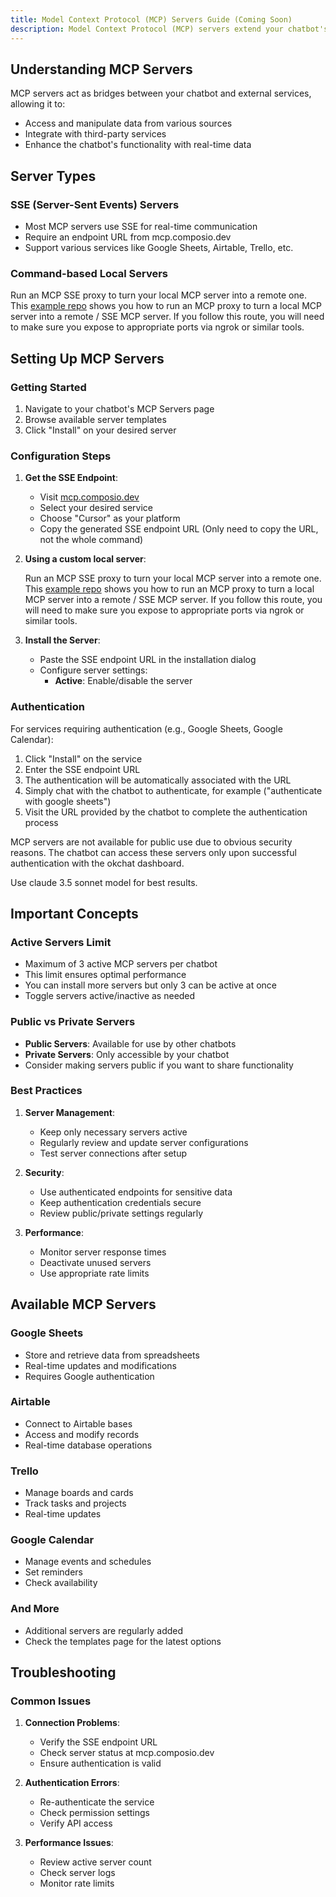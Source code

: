```yaml
---
title: Model Context Protocol (MCP) Servers Guide (Coming Soon)
description: Model Context Protocol (MCP) servers extend your chatbot's capabilities by connecting it to external services and data sources. This guide explains how to set up and use MCP servers in your chatbot.
---
```


## Understanding MCP Servers

MCP servers act as bridges between your chatbot and external services, allowing it to:

- Access and manipulate data from various sources
- Integrate with third-party services
- Enhance the chatbot's functionality with real-time data

## Server Types

### SSE (Server-Sent Events) Servers

- Most MCP servers use SSE for real-time communication
- Require an endpoint URL from mcp.composio.dev
- Support various services like Google Sheets, Airtable, Trello, etc.

### Command-based Local Servers

Run an MCP SSE proxy to turn your local MCP server into a remote one. This
[example repo](https://github.com/sparfenyuk/mcp-proxy) shows you how to run an MCP proxy to turn a local MCP server
into a remote / SSE MCP server. If you follow this route, you will need to
make sure you expose to appropriate ports via ngrok or similar tools.

## Setting Up MCP Servers

### Getting Started

1. Navigate to your chatbot's MCP Servers page
2. Browse available server templates
3. Click "Install" on your desired server

### Configuration Steps

1. **Get the SSE Endpoint**:

   - Visit [mcp.composio.dev](https://mcp.composio.dev)
   - Select your desired service
   - Choose "Cursor" as your platform
   - Copy the generated SSE endpoint URL (Only need to copy the URL, not the whole command)

2. **Using a custom local server**:

   Run an MCP SSE proxy to turn your local MCP server into a remote one. This
   [example repo](https://github.com/sparfenyuk/mcp-proxy) shows you how to run an MCP proxy to turn a local MCP server
   into a remote / SSE MCP server. If you follow this route, you will need to
   make sure you expose to appropriate ports via ngrok or similar tools.

3. **Install the Server**:

   - Paste the SSE endpoint URL in the installation dialog
   - Configure server settings:
     - **Active**: Enable/disable the server

### Authentication

For services requiring authentication (e.g., Google Sheets, Google Calendar):

1. Click "Install" on the service
2. Enter the SSE endpoint URL
3. The authentication will be automatically associated with the URL
4. Simply chat with the chatbot to authenticate, for example ("authenticate with google sheets")
5. Visit the URL provided by the chatbot to complete the authentication process

<Note>
  MCP servers are not available for public use due to obvious security reasons.
  The chatbot can access these servers only upon successful authentication with
  the okchat dashboard.
</Note>

<Note>Use claude 3.5 sonnet model for best results.</Note>

## Important Concepts

### Active Servers Limit

- Maximum of 3 active MCP servers per chatbot
- This limit ensures optimal performance
- You can install more servers but only 3 can be active at once
- Toggle servers active/inactive as needed

### Public vs Private Servers

- **Public Servers**: Available for use by other chatbots
- **Private Servers**: Only accessible by your chatbot
- Consider making servers public if you want to share functionality

### Best Practices

1. **Server Management**:

   - Keep only necessary servers active
   - Regularly review and update server configurations
   - Test server connections after setup

2. **Security**:

   - Use authenticated endpoints for sensitive data
   - Keep authentication credentials secure
   - Review public/private settings regularly

3. **Performance**:
   - Monitor server response times
   - Deactivate unused servers
   - Use appropriate rate limits

## Available MCP Servers

### Google Sheets

- Store and retrieve data from spreadsheets
- Real-time updates and modifications
- Requires Google authentication

### Airtable

- Connect to Airtable bases
- Access and modify records
- Real-time database operations

### Trello

- Manage boards and cards
- Track tasks and projects
- Real-time updates

### Google Calendar

- Manage events and schedules
- Set reminders
- Check availability

### And More

- Additional servers are regularly added
- Check the templates page for the latest options

## Troubleshooting

### Common Issues

1. **Connection Problems**:

   - Verify the SSE endpoint URL
   - Check server status at mcp.composio.dev
   - Ensure authentication is valid

2. **Authentication Errors**:

   - Re-authenticate the service
   - Check permission settings
   - Verify API access

3. **Performance Issues**:
   - Review active server count
   - Check server logs
   - Monitor rate limits
